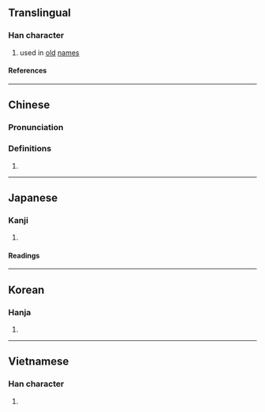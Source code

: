 {{character info/new}}
==Translingual==

===Han character===
{{Han char|rn=9|rad=人|as=10|sn=12|four=24214|canj=OOBG|ids=⿰亻隺}}

# used in [[old]] [[name]]s

====References====
{{Han ref|kx=0113.170|dkj=00963|dj=0241.070|hdz=10206.090|uh=5095}}

----

==Chinese==
{{zh-forms}}

===Pronunciation===
{{zh-pron
|m=jué
|c=gok3
|mc=y
|oc=y
|ma=
|cat=pn
}}

===Definitions===
{{zh-hanzi}}

# {{rfdef|zh}}

----

==Japanese==

===Kanji===
{{ja-kanji|grade=|rs=人10}}

# {{rfdef|ja|sort=人10}}

====Readings====
{{ja-readings
|on=かく
}}

----

==Korean==

===Hanja===
{{ko-hanja|각}}

# {{rfdef|ko|sort=人10}}

----

==Vietnamese==

===Han character===
{{vi-readings|reading=[[quyết]], [[giác]]|rs=人10}}

# {{rfdef|vi}}